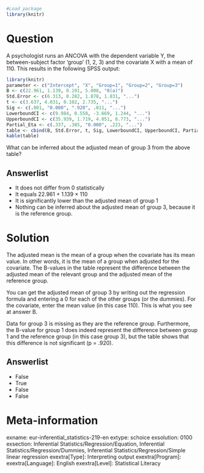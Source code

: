 ```{r, echo = FALSE, results = "hide"}
#Load package
library(knitr)
```

Question
========
A psychologist runs an ANCOVA with the dependent variable Y, the between-subject factor 'group' (1, 2, 3) and the covariate X with a mean of 110. This results in the following SPSS output:

```{r, echo=FALSE}
library(knitr)
parameter <- c("Intercept", "X", "Group=1", "Group=2", "Group=3")
B <- c(22.961, 1.139, 0.191, 5.008, "0(a)")
Std.Error <- c(6.313, 0.282, 1.878, 1.831, "...")
t <- c(3.637, 4.031, 0.102, 2.735, "...")
Sig <- c(.001, "0.000", ".920", .011, "...")
LowerboundCI <- c(9.984, 0.558, -3.669, 1.244, "...")
UpperboundCI <- c(35.939, 1.719, 4.051, 8.773, "...")
Partial_Eta <- c(.337, .385, "0.000", .223, "...")
table <- cbind(B, Std.Error, t, Sig, LowerboundCI, UpperboundCI, Partial_Eta)
kable(table)
```

What can be inferred about the adjusted mean of group 3 from the above table?

Answerlist
----------
* It does not differ from 0 statistically
* It equals 22.961 + 1.139 × 110
* It is significantly lower than the adjusted mean of group 1
* Nothing can be inferred about the adjusted mean of group 3, because it is the reference group.


Solution
========
The adjusted mean is the mean of a group when the covariate has its mean value. In other words, it is the mean of a group when adjusted for the covariate. The B-values in the table represent the difference between the adjusted mean of the relevant group and the adjusted mean of the reference group.

You can get the adjusted mean of group 3 by writing out the regression formula and entering a 0 for each of the other groups (or the dummies). For the covariate, enter the mean value (in this case 110). This is what you see at answer B.

Data for group 3 is missing as they are the reference group. Furthermore, the B-value for group 1 does indeed represent the difference between group 1 and the reference group (in this case group 3), but the table shows that this difference is not significant (p = .920).

Answerlist
----------
* False
* True
* False
* False


Meta-information
================
exname: eur-inferential_statistics-219-en
extype: schoice
exsolution: 0100
exsection: Inferential Statistics/Regression/Equation, Inferential Statistics/Regression/Dummies, Inferential Statistics/Regression/Simple linear regression
exextra[Type]: Interpreting output
exextra[Program]: 
exextra[Language]: English
exextra[Level]: Statistical Literacy